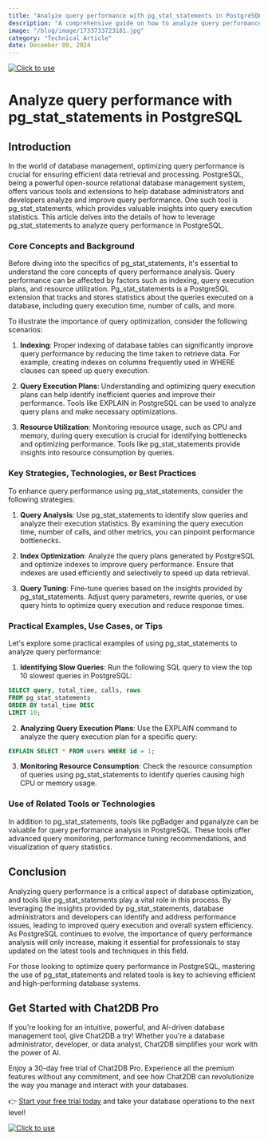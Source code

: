 ```yaml
---
title: "Analyze query performance with pg_stat_statements in PostgreSQL"
description: "A comprehensive guide on how to analyze query performance using pg_stat_statements in PostgreSQL, including key concepts, strategies, practical examples, and tools."
image: "/blog/image/1733733723181.jpg"
category: "Technical Article"
date: December 09, 2024
---
```

[![Click to use](/image/blog/bg/chat2db1.png)](https://app.chat2db.ai/)
# Analyze query performance with pg_stat_statements in PostgreSQL


<Authors date="December 09, 2024">
  <Author name="Jing" link="https://chat2db.ai" />
</Authors>

## Introduction

In the world of database management, optimizing query performance is crucial for ensuring efficient data retrieval and processing. PostgreSQL, being a powerful open-source relational database management system, offers various tools and extensions to help database administrators and developers analyze and improve query performance. One such tool is pg_stat_statements, which provides valuable insights into query execution statistics. This article delves into the details of how to leverage pg_stat_statements to analyze query performance in PostgreSQL.

### Core Concepts and Background

Before diving into the specifics of pg_stat_statements, it's essential to understand the core concepts of query performance analysis. Query performance can be affected by factors such as indexing, query execution plans, and resource utilization. Pg_stat_statements is a PostgreSQL extension that tracks and stores statistics about the queries executed on a database, including query execution time, number of calls, and more.

To illustrate the importance of query optimization, consider the following scenarios:

1. **Indexing**: Proper indexing of database tables can significantly improve query performance by reducing the time taken to retrieve data. For example, creating indexes on columns frequently used in WHERE clauses can speed up query execution.

2. **Query Execution Plans**: Understanding and optimizing query execution plans can help identify inefficient queries and improve their performance. Tools like EXPLAIN in PostgreSQL can be used to analyze query plans and make necessary optimizations.

3. **Resource Utilization**: Monitoring resource usage, such as CPU and memory, during query execution is crucial for identifying bottlenecks and optimizing performance. Tools like pg_stat_statements provide insights into resource consumption by queries.

### Key Strategies, Technologies, or Best Practices

To enhance query performance using pg_stat_statements, consider the following strategies:

1. **Query Analysis**: Use pg_stat_statements to identify slow queries and analyze their execution statistics. By examining the query execution time, number of calls, and other metrics, you can pinpoint performance bottlenecks.

2. **Index Optimization**: Analyze the query plans generated by PostgreSQL and optimize indexes to improve query performance. Ensure that indexes are used efficiently and selectively to speed up data retrieval.

3. **Query Tuning**: Fine-tune queries based on the insights provided by pg_stat_statements. Adjust query parameters, rewrite queries, or use query hints to optimize query execution and reduce response times.

### Practical Examples, Use Cases, or Tips

Let's explore some practical examples of using pg_stat_statements to analyze query performance:

1. **Identifying Slow Queries**: Run the following SQL query to view the top 10 slowest queries in PostgreSQL:

```sql
SELECT query, total_time, calls, rows
FROM pg_stat_statements
ORDER BY total_time DESC
LIMIT 10;
```

2. **Analyzing Query Execution Plans**: Use the EXPLAIN command to analyze the query execution plan for a specific query:

```sql
EXPLAIN SELECT * FROM users WHERE id = 1;
```

3. **Monitoring Resource Consumption**: Check the resource consumption of queries using pg_stat_statements to identify queries causing high CPU or memory usage.

### Use of Related Tools or Technologies

In addition to pg_stat_statements, tools like pgBadger and pganalyze can be valuable for query performance analysis in PostgreSQL. These tools offer advanced query monitoring, performance tuning recommendations, and visualization of query statistics.

## Conclusion

Analyzing query performance is a critical aspect of database optimization, and tools like pg_stat_statements play a vital role in this process. By leveraging the insights provided by pg_stat_statements, database administrators and developers can identify and address performance issues, leading to improved query execution and overall system efficiency. As PostgreSQL continues to evolve, the importance of query performance analysis will only increase, making it essential for professionals to stay updated on the latest tools and techniques in this field.

For those looking to optimize query performance in PostgreSQL, mastering the use of pg_stat_statements and related tools is key to achieving efficient and high-performing database systems.

## Get Started with Chat2DB Pro

If you're looking for an intuitive, powerful, and AI-driven database management tool, give Chat2DB a try! Whether you're a database administrator, developer, or data analyst, Chat2DB simplifies your work with the power of AI.

Enjoy a 30-day free trial of Chat2DB Pro. Experience all the premium features without any commitment, and see how Chat2DB can revolutionize the way you manage and interact with your databases.

👉 [Start your free trial today](https://app.chat2db.ai/) and take your database operations to the next level!

[![Click to use](/image/blog/bg/chat2db.jpg)](https://app.chat2db.ai/)